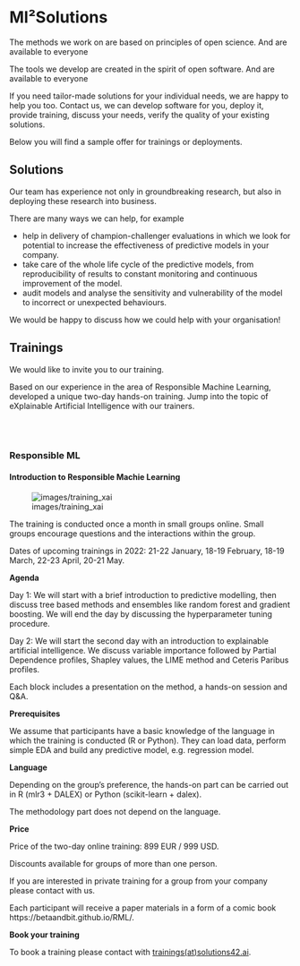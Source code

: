 # MI²Solutions  {-}

The methods we work on are based on principles of open science. And are available to everyone

The tools we develop are created in the spirit of open software. And are available to everyone

If you need tailor-made solutions for your individual needs, we are happy to help you too. Contact us, we can develop software for you, deploy it, provide training, discuss your needs, verify the quality of your existing solutions.

Below you will find a sample offer for trainings or deployments.

## Solutions  {-}

Our team has experience not only in groundbreaking research, but also in deploying these research into business.

There are many ways we can help, for example

- help in delivery of champion-challenger evaluations in which we look for potential to increase the effectiveness of predictive models in your company.
- take care of the whole life cycle of the predictive models, from reproducibility of results to constant monitoring and continuous improvement of the model.
- audit models and analyse the sensitivity and vulnerability of the model to incorrect or unexpected behaviours.

We would be happy to discuss how we could help with your organisation!

## Trainings {-}

We would like to invite you to our training.

Based on our experience in the area of Responsible Machine Learning, developed a unique two-day hands-on training. Jump into the topic of eXplainable Artificial Intelligence with our trainers.

<br/>
<br/>

<script>
    document.body.classList.add("research-grants-page")
    document.querySelector(".page-inner section > *:first-child").classList.add("research-grants-layout")
</script>

### Responsible ML {-}
#### Introduction to Responsible Machie Learning {-}

![images/training_xai](images/training_xai.png)


The training is conducted once a month in small groups online. Small groups encourage questions and the interactions within the group. 

Dates of upcoming trainings in 2022: 21-22 January, 18-19 February, 18-19 March, 22-23 April, 20-21 May.

**Agenda**

Day 1: We will start with a brief introduction to predictive modelling, then discuss tree based methods and ensembles like random forest and gradient boosting. We will end the day by discussing the hyperparameter tuning procedure. 

Day 2: We will start the second day with an introduction to explainable artificial intelligence. We discuss variable importance followed by Partial Dependence profiles, Shapley values, the LIME method and Ceteris Paribus profiles.

Each block includes a presentation on the method, a hands-on session and Q&A.

**Prerequisites**

We assume that participants have a basic knowledge of the language in which the training is conducted (R or Python). They can load data, perform simple EDA and build any predictive model, e.g. regression model.

**Language**

Depending on the group's preference, the hands-on part can be carried out in R (mlr3 + DALEX) or Python (scikit-learn + dalex). 

The methodology part does not depend on the language.

**Price**

Price of the two-day online training: 899 EUR / 999 USD.

Discounts available for groups of more than one person.

If you are interested in private training for a group from your company please contact with us.

Each participant will receive a paper materials in a form of a comic book https://betaandbit.github.io/RML/.

**Book your training**

To book a training please contact with [trainings(at)solutions42.ai](mailto:trainings@solutions42.ai?subject=Training%20in%20RML).


